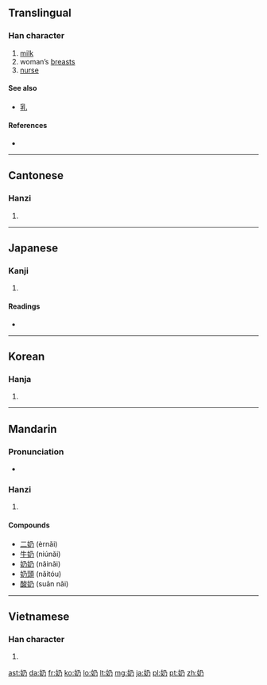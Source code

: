 {{also|嬭}}
==Translingual==

===Han character===
{{Han char|rn=38|rad=女|as=02|sn=5|four=4742<sub>7</sub>|canj=女弓竹尸 (VNHS)|ids=⿰[[女]][[乃]]}}

# [[milk]]
# woman’s [[breast]]s
# [[nurse]]

====See also====
* [[乳]]

====References====
* {{Han ref|kx=0255.021|dkj=06043|dj=0518.030|hdz=21024.060|uh=5976|ud=22902|bh=A5A4|bd=42404}}

----

==Cantonese==

===Hanzi===
{{yue-hanzi|jyut=|y=naai5}}

# {{defn|lang=yue|sort=女02}}

----

==Japanese==

===Kanji===
{{ja-kanji|grade=|rs=女02}}

# {{defn|lang=ja|sort=女02}}

====Readings====
* {{ja-readings|on=[[だい]] (dai), [[ね]] (ne), [[ない]] (nai)|kun=[[ちち]] (chichi), [[はぐくむ]] (hagukumu)}}

----

==Korean==

===Hanja===
{{ko-hanja|hangeul=내|rv=nae|mr=nae}}

# {{defn|lang=ko|sort=女02}}

----

==Mandarin==

===Pronunciation===
* {{audio|Zh-nai.ogg|Audio}}

===Hanzi===
{{cmn-hanzi|pin=[[nǎi]] ([[nai3]])|wg=nai<sup>3</sup>}}

# {{defn|lang=cmn|sort=女02}}

====Compounds====
* [[二奶]] (èrnǎi)
* [[牛奶]] (niúnăi)
* [[奶奶]] (nǎinǎi)
* [[奶頭]] (nǎitóu)
* [[酸奶]] (suān nǎi)

----

==Vietnamese==

===Han character===
{{vi-hantu|[[nãi]], [[nái]]|rs=女02}}

# {{defn|lang=vi|sort=女02}}

[[ast:奶]]
[[da:奶]]
[[fr:奶]]
[[ko:奶]]
[[lo:奶]]
[[lt:奶]]
[[mg:奶]]
[[ja:奶]]
[[pl:奶]]
[[pt:奶]]
[[zh:奶]]